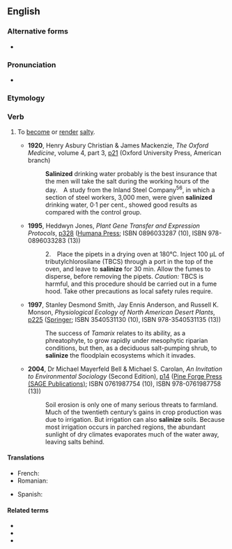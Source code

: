 ==English==

===Alternative forms===
* {{l|en|salinise}} {{qualifier|UK}}

===Pronunciation===
* {{a|UK}} {{IPA|/ˈsælɪnaɪz/|lang=en}}

===Etymology===
{{suffix|en|saline|ize}}

===Verb===
{{en-verb|saliniz}}

# {{lb|en|ambitransitive}} To [[become]] or [[render]] [[salty]].
#* '''1920''', Henry Asbury Christian & James Mackenzie, ''The Oxford Medicine'', volume 4, part 3, [http://books.google.com/books?id=CqEwAAAAIAAJ&q=%22salinized+drinking%22&dq=%22salinized+drinking%22&as_brr=0&pgis=1 p21] (Oxford University Press, American branch)
#*: '''Salinized''' drinking water probably is the best insurance that the men will take the salt during the working hours of the day. A study from the Inland Steel Company<sup>56</sup>, in which a section of steel workers, 3,000 men, were given '''salinized''' drinking water, 0·1 per cent., showed good results as compared with the control group.
#* '''1995''', Heddwyn Jones, ''Plant Gene Transfer and Expression Protocols'', [http://www.google.co.uk/books?id=D72kzY_4bvkC&pg=PA328&dq=salinize&sig=vabPdASnBQWbhcDJ7RsLXr6YclY p328] ([http://www.humanapress.com/index.php?option=com_bookdetails&task=bookdetails&product_code=0-89603-328-7&category=books Humana Press]; ISBN 0896033287 (10), ISBN 978-0896033283 (13))
#*: 2. Place the pipets in a drying oven at 180°C. Inject 100 μL of tributylchlorosilane (TBCS) through a port in the top of the oven, and leave to '''salinize''' for 30 min. Allow the fumes to disperse, before removing the pipets. ''Caution:'' TBCS is harmful, and this procedure should be carried out in a fume hood. Take other precautions as local safety rules require.
#* '''1997''', Stanley Desmond Smith, Jay Ennis Anderson, and Russell K. Monson, ''Physiological Ecology of North American Desert Plants'', [http://www.google.co.uk/books?id=JLHgAxaDpIAC&pg=PA225&dq=salinize&sig=JKn1Xb2tE10Nlw1oJHjiWEuV02Q p225] ([http://www.springer.com/uk/home?SGWID=3-102-0-0-0 Springer]; ISBN 3540531130 (10), ISBN 978-3540531135 (13))
#*: The success of ''Tamarix'' relates to its ability, as a phreatophyte, to grow rapidly under mesophytic riparian conditions, but then, as a deciduous salt-pumping shrub, to '''salinize''' the floodplain ecosystems which it invades.
#* '''2004''', Dr Michael Mayerfeld Bell & Michael S. Carolan, ''An Invitation to Environmental Sociology'' (Second Edition), [http://www.google.co.uk/books?id=yVydhTcadswC&pg=PA14&dq=salinize&sig=X385tv4eRqrDmyFRel6yRT9LzLs p14] ([http://www.sagepub.com/booksProdDesc.nav?prodId=Book225740 Pine Forge Press (SAGE Publications)]; ISBN 0761987754 (10), ISBN 978-0761987758 (13))
#*: Soil erosion is only one of many serious threats to farmland. Much of the twentieth century’s gains in crop production was due to irrigation. But irrigation can also '''salinize''' soils. Because most irrigation occurs in parched regions, the abundant sunlight of dry climates evaporates much of the water away, leaving salts behind.

====Translations====
{{trans-top|become or render salty}}
* French: {{t+|fr|saliniser}}
* Romanian: {{t+|ro|saliniza}}
{{trans-mid}}
* Spanish: {{t+|es|salinizar}}
{{trans-bottom}}

====Related terms====
* {{l|en|desalinize}}
* {{l|en|saline}}
* {{l|en|salinization}}